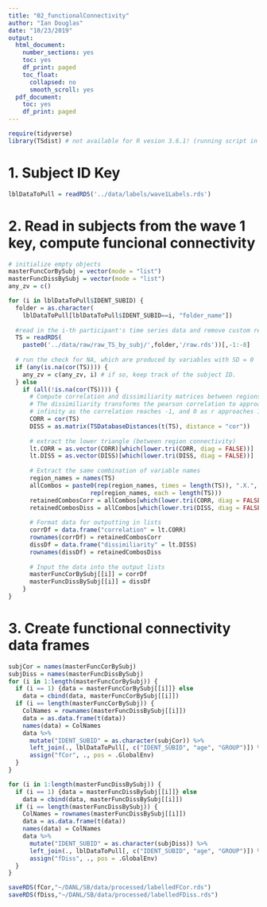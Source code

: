 ```yaml
---
title: "02_functionalConnectivity"
author: "Ian Douglas"
date: "10/23/2019"
output:
  html_document:
    number_sections: yes
    toc: yes
    df_print: paged
    toc_float:
      collapsed: no
      smooth_scroll: yes
  pdf_document:
    toc: yes
    df_print: paged
---
```

```r
require(tidyverse)
library(TSdist) # not available for R vesion 3.6.1! (running script in 3.5.3)
```

# 1. Subject ID Key
```r
lblDataToPull = readRDS('../data/labels/wave1Labels.rds')
```

# 2. Read in subjects from the wave 1 key, compute funcional connectivity
```r
# initialize empty objects
masterFuncCorBySubj = vector(mode = "list")
masterFuncDissBySubj = vector(mode = "list")
any_zv = c() 

for (i in lblDataToPull$IDENT_SUBID) {
  folder = as.character(
    lblDataToPull[lblDataToPull$IDENT_SUBID==i, "folder_name"])
  
  #read in the i-th participant's time series data and remove custom regions:
  TS = readRDS(
    paste0('../data/raw/raw_TS_by_subj/',folder,'/raw.rds'))[,-1:-8]
  
  # run the check for NA, which are produced by variables with SD = 0
  if (any(is.na(cor(TS)))) {
    any_zv = c(any_zv, i) # if so, keep track of the subject ID.
  } else 
    if (all(!is.na(cor(TS)))) {
      # Compute correlation and dissimiliarity matrices between regions.
      # The dissimiliarity transforms the pearson correlation to approach
      # infinity as the correlation reaches -1, and 0 as r approaches 1.
      CORR = cor(TS)
      DISS = as.matrix(TSDatabaseDistances(t(TS), distance = "cor"))
    
      # extract the lower triangle (between region connectivity)
      lt.CORR = as.vector(CORR)[which(lower.tri(CORR, diag = FALSE))]
      lt.DISS = as.vector(DISS)[which(lower.tri(DISS, diag = FALSE))]
    
      # Extract the same combination of variable names
      region_names = names(TS)
      allCombos = paste0(rep(region_names, times = length(TS)), ".X.",
                       rep(region_names, each = length(TS)))
      retainedCombosCorr = allCombos[which(lower.tri(CORR, diag = FALSE))]
      retainedCombosDiss = allCombos[which(lower.tri(DISS, diag = FALSE))]
    
      # Format data for outputting in lists
      corrDf = data.frame("correlation" = lt.CORR)
      rownames(corrDf) = retainedCombosCorr
      dissDf = data.frame("dissimiliarity" = lt.DISS)
      rownames(dissDf) = retainedCombosDiss
    
      # Input the data into the output lists
      masterFuncCorBySubj[[i]] = corrDf
      masterFuncDissBySubj[[i]] = dissDf
    }
}

```

# 3. Create functional connectivity data frames
```r
subjCor = names(masterFuncCorBySubj)
subjDiss = names(masterFuncDissBySubj)
for (i in 1:length(masterFuncCorBySubj)) {
  if (i == 1) {data = masterFuncCorBySubj[[i]]} else
    data = cbind(data, masterFuncCorBySubj[[i]])
  if (i == length(masterFuncCorBySubj)) {
    ColNames = rownames(masterFuncDissBySubj[[i]])
    data = as.data.frame(t(data))
    names(data) = ColNames
    data %>% 
      mutate("IDENT_SUBID" = as.character(subjCor)) %>%
      left_join(., lblDataToPull[, c("IDENT_SUBID", "age", "GROUP")]) %>%
      assign("fCor", ., pos = .GlobalEnv)
  }
}

for (i in 1:length(masterFuncDissBySubj)) {
  if (i == 1) {data = masterFuncDissBySubj[[i]]} else
    data = cbind(data, masterFuncDissBySubj[[i]])
  if (i == length(masterFuncDissBySubj)) {
    ColNames = rownames(masterFuncDissBySubj[[i]])
    data = as.data.frame(t(data))
    names(data) = ColNames
    data %>% 
      mutate("IDENT_SUBID" = as.character(subjDiss)) %>%
      left_join(., lblDataToPull[, c("IDENT_SUBID", "age", "GROUP")]) %>%
      assign("fDiss", ., pos = .GlobalEnv)
  }
}

saveRDS(fCor,"~/DANL/SB/data/processed/labelledFCor.rds")
saveRDS(fDiss,"~/DANL/SB/data/processed/labelledFDiss.rds")
```

